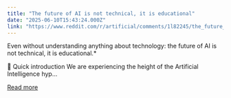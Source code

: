 ```yaml
---
title: "The future of AI is not technical, it is educational"
date: "2025-06-10T15:43:24.000Z"
link: "https://www.reddit.com/r/artificial/comments/1l82245/the_future_of_ai_is_not_technical_it_is/"
---
```


Even without understanding anything about technology: the future of AI is not technical, it is educational.*
  
📍 Quick introduction
 We are experiencing the height of the Artificial Intelligence hyp...

[Read more](https://www.reddit.com/r/artificial/comments/1l82245/the_future_of_ai_is_not_technical_it_is/)
